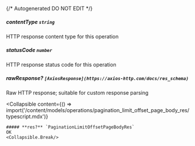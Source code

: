 {/* Autogenerated DO NOT EDIT  */}

##### **contentType** `string`
HTTP response content type for this operation

##### **statusCode** `number`
HTTP response status code for this operation

##### **rawResponse?** `[AxiosResponse](https://axios-http.com/docs/res_schema)`
Raw HTTP response; suitable for custom response parsing

<Collapsible
    content={() => import('/content/models/operations/pagination_limit_offset_page_body_res/typescript.mdx')}
>
    ##### **res?** `PaginationLimitOffsetPageBodyRes`
    OK
    <Collapsible.Break/>
</Collapsible>

